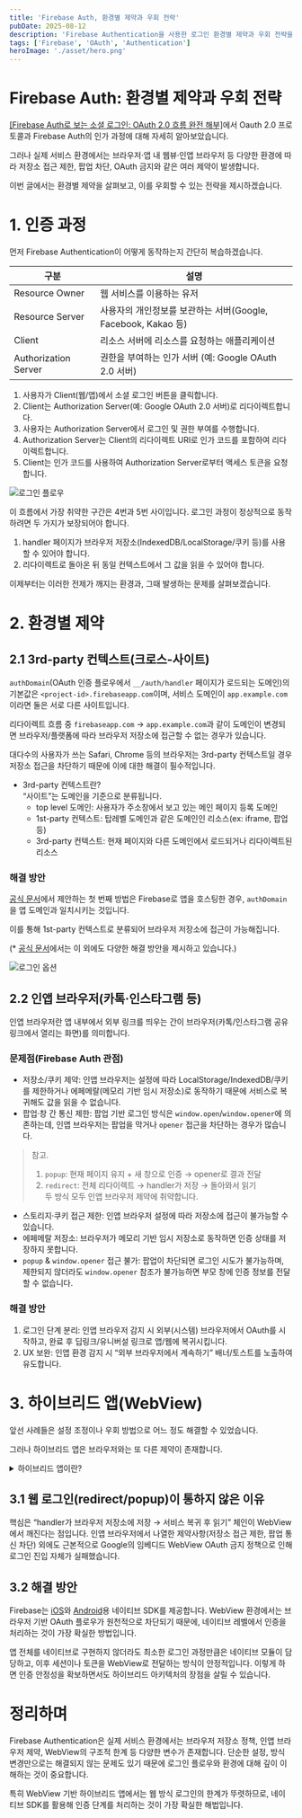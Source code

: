 ```yaml
---
title: 'Firebase Auth, 환경별 제약과 우회 전략'
pubDate: 2025-08-12
description: 'Firebase Authentication을 사용한 로그인 환경별 제약과 우회 전략을 살펴봅니다.'
tags: ['Firebase', 'OAuth', 'Authentication']
heroImage: './asset/hero.png'
---
```



# Firebase Auth: 환경별 제약과 우회 전략

[[Firebase Auth로 보는 소셜 로그인: OAuth 2.0 흐름 완전 해부]](https://jk-devv.vercel.app/blog/firebase-auth-1/)에서 Oauth 2.0 프로토콜과 Firebase Auth의 인가 과정에 대해 자세히 알아보았습니다.

그러나 실제 서비스 환경에서는 브라우저·앱 내 웹뷰·인앱 브라우저 등 다양한 환경에 따라 저장소 접근 제한, 팝업 차단, OAuth 금지와 같은 여러 제약이 발생합니다.

이번 글에서는 환경별 제약을 살펴보고, 이를 우회할 수 있는 전략을 제시하겠습니다.

# 1. 인증 과정

먼저 Firebase Authentication이 어떻게 동작하는지 간단히 복습하겠습니다.

| 구분                 | 설명                                                          |
| -------------------- | ------------------------------------------------------------- |
| Resource Owner       | 웹 서비스를 이용하는 유저                                     |
| Resource Server      | 사용자의 개인정보를 보관하는 서버(Google, Facebook, Kakao 등) |
| Client               | 리소스 서버에 리소스를 요청하는 애플리케이션                  |
| Authorization Server | 권한을 부여하는 인가 서버 (예: Google OAuth 2.0 서버)         |

1. 사용자가 Client(웹/앱)에서 소셜 로그인 버튼을 클릭합니다.
2. Client는 Authorization Server(예: Google OAuth 2.0 서버)로 리다이렉트합니다.
3. 사용자는 Authorization Server에서 로그인 및 권한 부여를 수행합니다.
4. Authorization Server는 Client의 리다이렉트 URI로 인가 코드를 포함하여 리다이렉트합니다.
5. Client는 인가 코드를 사용하여 Authorization Server로부터 액세스 토큰을 요청합니다.

<Image src={loginFlow} alt="로그인 플로우" />

이 흐름에서 가장 취약한 구간은 4번과 5번 사이입니다. 로그인 과정이 정상적으로 동작하려면 두 가지가 보장되어야 합니다.

1. handler 페이지가 브라우저 저장소(IndexedDB/LocalStorage/쿠키 등)를 사용할 수 있어야 합니다.
2. 리다이렉트로 돌아온 뒤 동일 컨텍스트에서 그 값을 읽을 수 있어야 합니다.

이제부터는 이러한 전제가 깨지는 환경과, 그때 발생하는 문제를 살펴보겠습니다.

# 2. 환경별 제약

## 2.1 3rd-party 컨텍스트(크로스-사이트)

`authDomain`(OAuth 인증 플로우에서 `__/auth/handler` 페이지가 로드되는 도메인)의 기본값은 `<project-id>.firebaseapp.com`이며, 서비스 도메인이 `app.example.com`이라면 둘은 서로 다른 사이트입니다.

리다이렉트 흐름 중 `firebaseapp.com` → `app.example.com`과 같이 도메인이 변경되면 브라우저/플랫폼에 따라 브라우저 저장소에 접근할 수 없는 경우가 있습니다.

대다수의 사용자가 쓰는 Safari, Chrome 등의 브라우저는 3rd-party 컨텍스트일 경우 저장소 접근을 차단하기 때문에 이에 대한 해결이 필수적입니다.

- 3rd-party 컨텍스트란?  
  “사이트”는 도메인을 기준으로 분류됩니다.
  - top level 도메인: 사용자가 주소창에서 보고 있는 메인 페이지 등록 도메인
  - 1st-party 컨텍스트: 탑레벨 도메인과 같은 도메인인 리소스(ex: iframe, 팝업 등)
  - 3rd-party 컨텍스트: 현재 페이지와 다른 도메인에서 로드되거나 리다이렉트된 리소스

### 해결 방안

[공식 문서](https://firebase.google.com/docs/auth/web/redirect-best-practices?hl=ko)에서 제안하는 첫 번째 방법은 Firebase로 앱을 호스팅한 경우, `authDomain`을 앱 도메인과 일치시키는 것입니다.

이를 통해 1st-party 컨텍스트로 분류되어 브라우저 저장소에 접근이 가능해집니다.

(\* [공식 문서](https://firebase.google.com/docs/auth/web/redirect-best-practices?hl=ko)에서는 이 외에도 다양한 해결 방안을 제시하고 있습니다.)

<Image src={loginOption} alt="로그인 옵션" />

## 2.2 인앱 브라우저(카톡·인스타그램 등)

인앱 브라우저란 앱 내부에서 외부 링크를 띄우는 간이 브라우저(카톡/인스타그램 공유 링크에서 열리는 화면)를 의미합니다.

### 문제점(Firebase Auth 관점)

- 저장소/쿠키 제약: 인앱 브라우저는 설정에 따라 LocalStorage/IndexedDB/쿠키를 제한하거나 에페메랄(메모리 기반 임시 저장소)로 동작하기 때문에 서비스로 복귀해도 값을 읽을 수 없습니다.
- 팝업·창 간 통신 제한: 팝업 기반 로그인 방식은 `window.open`/`window.opener`에 의존하는데, 인앱 브라우저는 팝업을 막거나 `opener` 접근을 차단하는 경우가 많습니다.

> 참고.
>
> 1. `popup`: 현재 페이지 유지 + 새 창으로 인증 → opener로 결과 전달
> 2. `redirect`: 전체 리다이렉트 → handler가 저장 → 돌아와서 읽기  
>    두 방식 모두 인앱 브라우저 제약에 취약합니다.

- 스토리지·쿠키 접근 제한: 인앱 브라우저 설정에 따라 저장소에 접근이 불가능할 수 있습니다.
- 에페메랄 저장소: 브라우저가 메모리 기반 임시 저장소로 동작하면 인증 상태를 저장하지 못합니다.
- `popup` & `window.opener` 접근 불가: 팝업이 차단되면 로그인 시도가 불가능하며, 제한되지 않더라도 `window.opener` 참조가 불가능하면 부모 창에 인증 정보를 전달할 수 없습니다.

### 해결 방안

1. 로그인 단계 분리: 인앱 브라우저 감지 시 외부(시스템) 브라우저에서 OAuth를 시작하고, 완료 후 딥링크/유니버설 링크로 앱/웹에 복귀시킵니다.
2. UX 보완: 인앱 환경 감지 시 “외부 브라우저에서 계속하기” 배너/토스트를 노출하여 유도합니다.

# 3. 하이브리드 앱(WebView)

앞선 사례들은 설정 조정이나 우회 방법으로 어느 정도 해결할 수 있었습니다.

그러나 하이브리드 앱은 브라우저와는 또 다른 제약이 존재합니다.

<details>
  <summary>하이브리드 앱이란?</summary>웹 기술(HTML, CSS, JavaScript)로 만든 애플리케이션을
  네이티브(WebView) 껍데기 안에 넣어 모바일 앱처럼 배포하는 방식을 말합니다.

- 기존에 웹으로 만든 서비스를 앱으로도 제공하고 싶을 때, 네이티브 개발 없이 빠르게 앱을 출시할 수 있다는 장점이 있습니다.
- 단, 네이티브 앱에 비해 성능·UX가 떨어지고, WebView 환경 제약이 존재합니다.

</details>

## 3.1 웹 로그인(redirect/popup)이 통하지 않은 이유

핵심은 “handler가 브라우저 저장소에 저장 → 서비스 복귀 후 읽기” 체인이 WebView에서 깨진다는 점입니다.
인앱 브라우저에서 나열한 제약사항(저장소 접근 제한, 팝업 통신 차단) 외에도 근본적으로 Google의 임베디드 WebView OAuth 금지 정책으로 인해 로그인 진입 자체가 실패했습니다.

## 3.2 해결 방안

Firebase는 [iOS](https://firebase.google.com/docs/auth/ios/firebaseui?hl=ko)와 [Android](https://firebase.google.com/docs/auth/android/firebaseui?hl=ko)용 네이티브 SDK를 제공합니다. WebView 환경에서는 브라우저 기반 OAuth 플로우가 원천적으로 차단되기 때문에, 네이티브 레벨에서 인증을 처리하는 것이 가장 확실한 방법입니다.

앱 전체를 네이티브로 구현하지 않더라도 최소한 로그인 과정만큼은 네이티브 모듈이 담당하고, 이후 세션이나 토큰을 WebView로 전달하는 방식이 안정적입니다. 이렇게 하면 인증 안정성을 확보하면서도 하이브리드 아키텍처의 장점을 살릴 수 있습니다.

# 정리하며

Firebase Authentication은 실제 서비스 환경에서는 브라우저 저장소 정책, 인앱 브라우저 제약, WebView의 구조적 한계 등 다양한 변수가 존재합니다. 단순한 설정, 방식 변경만으로는 해결되지 않는 문제도 있기 때문에 로그인 플로우와 환경에 대해 깊이 이해하는 것이 중요합니다.

특히 WebView 기반 하이브리드 앱에서는 웹 방식 로그인의 한계가 뚜렷하므로, 네이티브 SDK를 활용해 인증 단계를 처리하는 것이 가장 확실한 해법입니다.
